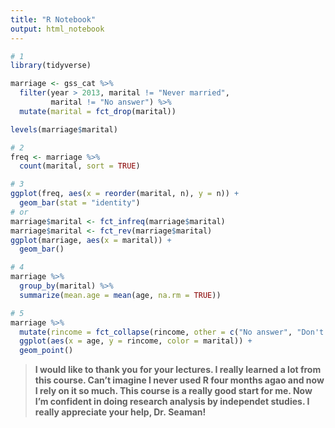 ```yaml
---
title: "R Notebook"
output: html_notebook
---
```


```r
# 1
library(tidyverse)

marriage <- gss_cat %>%
  filter(year > 2013, marital != "Never married", 
         marital != "No answer") %>%
  mutate(marital = fct_drop(marital))

levels(marriage$marital)

# 2
freq <- marriage %>%
  count(marital, sort = TRUE)

# 3
ggplot(freq, aes(x = reorder(marital, n), y = n)) + 
  geom_bar(stat = "identity")
# or
marriage$marital <- fct_infreq(marriage$marital)
marriage$marital <- fct_rev(marriage$marital)
ggplot(marriage, aes(x = marital)) + 
  geom_bar()

# 4
marriage %>%
  group_by(marital) %>%
  summarize(mean.age = mean(age, na.rm = TRUE))

# 5
marriage %>%
  mutate(rincome = fct_collapse(rincome, other = c("No answer", "Don't know", "Not applicable", "Refused"))) %>%
  ggplot(aes(x = age, y = rincome, color = marital)) +
  geom_point()
```

>**I would like to thank you for your lectures. I really learned a lot from this course. Can't imagine I never used R four months agao and now I rely on it so much. This course is a really good start for me. Now I'm confident in doing research analysis by independet studies. I really appreciate your help, Dr. Seaman! **  
